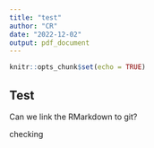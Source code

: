 ```yaml
---
title: "test"
author: "CR"
date: "2022-12-02"
output: pdf_document
---
```


```r
knitr::opts_chunk$set(echo = TRUE)
```

## Test

Can we link the RMarkdown to git? 

checking